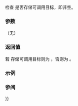 {{cpp/utility/functional/move_only_function/title|operator bool}}
{{cpp/utility/functional/move_only_function/navbar}}
{{ddcl|since=c++23|
explicit operator bool() const noexcept;
}}

检查 {{c|*this}} 是否存储可调用目标，即非空。

===参数===
（无）

===返回值===
若 {{c|*this}} 存储可调用目标则为 {{c|true}}，否则为 {{c|false}}。

===示例===
{{example
|code=
#include &lt;functional&gt;
#include &lt;iostream&gt;

void sampleFunction()
{
    std::cout &lt;&lt; "这是样例函数！\n";
}

void checkFunc(std::move_only_function&lt;void() const&gt; const&amp; func)
{
    // 用 operator bool 确定可调用目标是否可用。
    if (func)
    {
        std::cout &lt;&lt; "函数非空！调用函数。\n";
        func();
    }
    else
        std::cout &lt;&lt; "函数为空。不做任何事。\n";
}

int main()
{
    std::move_only_function&lt;void() const&gt; f1{};
    std::move_only_function&lt;void() const&gt; f2{ sampleFunction };
    
    std::cout &lt;&lt; "f1: ";
    checkFunc(f1);
    
    std::cout &lt;&lt; "f2: ";
    checkFunc(f2);
}
|output=
f1: 函数为空。不做任何事。
f2: 函数非空！调用函数。
这是样例函数！
}}

===参阅===
{{dsc begin}}
{{dsc inc|cpp/utility/functional/move_only_function/dsc operator{{==}}}}
{{dsc inc|cpp/utility/functional/function/dsc operator bool}}
{{dsc begin}}

{{langlinks|de|en|es|fr|it|ja|pt|ru}}